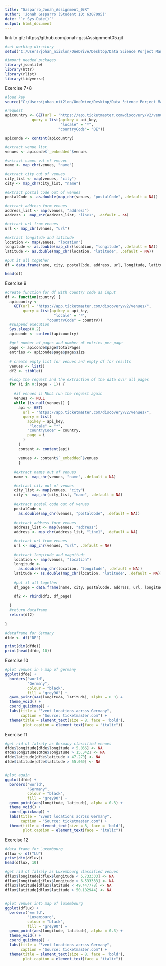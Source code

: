 ```yaml
---
title: "Gasparro_Jonah_Assignment_05R"
author: 'Jonah Gasparro (Student ID: 6307095)'
date: "`r Sys.Date()`"
output: html_document
---
```

link to git:
https://github.com/jonah-gas/Assignment05.git

```r
#set working directory 
setwd("C:/Users/johan_nii2lon/OneDrive/Desktop/Data Science Porject Management/Assigements/Assignment 5/Assignment05")

#import needed packages
library(jsonlite)
library(httr)
library(rlist)
library(tidyverse)


```


Exercise 7+8
```r
#load key
source("C:/Users/johan_nii2lon/OneDrive/Desktop/Data Science Porject Management/Assigements/Assignment 5/Api_key.R")

#request
apicountry <- GET(url = "https://app.ticketmaster.com/discovery/v2/venues/", 
            query = list(apikey = api_key,
                         "locale" = "*",
                        "countryCode"= "DE"))

apiconde <- content(apicountry)

#extract venue list
venues <- apiconde$`_embedded`$venues

#extract names out of venues
name <- map_chr(venues, "name")

#extract city out of venues
city_list <- map(venues, "city")
city <- map_chr(city_list, "name")

#extract postal code out of venues
postalCode <- as.double(map_chr(venues, "postalCode", .default = NA))

#extract address form venues
address_list <- map(venues, "address")
address <- map_chr(address_list, "line1", .default = NA)

#extract url from venues
url <- map_chr(venues, "url")

#extract longitude and latitude
location <- map(venues, "location")
longitude <- as.double(map_chr(location, "longitude", .default = NA))
latitude <- as.double(map_chr(location, "latitude", .default = NA))

#put it all together
df = data.frame(name, city, postalCode, address, url, longitude, latitude)

head(df)

```


Exercise 9
```r
#create function for df with country code as input
df <- function(country) {
  apicountry <-
    GET(url = "https://app.ticketmaster.com/discovery/v2/venues/",
        query = list(apikey = api_key,
                      "locale" = "*",
                   "countryCode" = country))
  #suspend execution
  Sys.sleep(0.2)
  apiconde <- content(apicountry)
  
  #get number of pages and number of entries per page
  page <- apiconde$page$totalPages
  entries <- apiconde$page$page$size
  
  # create empty list for venues and empty df for results
  venues <- list()
  df2 <- tibble()
  
  #loop the request and the extraction of the data over all pages
  for (i in 0:(page - 1)) {
    
    #if venues is NULL run the request again
    venues <- NULL
    while (is.null(venues)) {
      api <- GET(
        url = "https://app.ticketmaster.com/discovery/v2/venues/",
        query = list(
          apikey = api_key,
           "locale" = "*",
          "countryCode" = country,
          page = i
        )
      )
      content <- content(api)
      
      venues <- content$`_embedded`$venues
      }
    
    #extract names out of venues
    name <- map_chr(venues, "name", .default = NA)
    
    #extract city out of venues
    city_list <- map(venues, "city")
    city <- map_chr(city_list, "name", .default = NA)
    
    #extract postal code out of venues
    postalCode <-
      as.double(map_chr(venues, "postalCode", .default = NA))
    
    #extract address form venues
    address_list <- map(venues, "address")
    address <- map_chr(address_list, "line1", .default = NA)
    
    #extract url from venues
    url <- map_chr(venues, "url", .default = NA)
    
    #extract longitude and magnitude
    location <- map(venues, "location")
    longitude <-
      as.double(map_chr(location, "longitude", .default = NA))
    latitude <- as.double(map_chr(location, "latitude", .default = NA))
    
    #put it all together
    df_page = data.frame(name, city, postalCode, address, url, longitude, latitude)
    
    df2 <- rbind(df2, df_page)
    
  }
  #return dataframe 
  return(df2)
  
}

#dataframe for Germany
dfde <- df("DE")

print(dim(dfde))
print(head(dfde, 10))

```
Exercise 10
```r
#plot venues in a map of germany
ggplot(dfde) +
  borders("world",
          "Germany",
          colour = "black",
          fill = "grey90") +
  geom_point(aes(longitude, latitude), alpha = 0.3) +
  theme_void() +
  coord_quickmap() +
  labs(title = "Event locations across Germany",
       caption = "Source: ticketmaster.com") +
  theme(title = element_text(size = 8, face = 'bold'),
        plot.caption = element_text(face = "italic"))

```



Exercise 11
```r
#get rid of falsely as Germany classified venues 
dfde$longitude[dfde$longitude < 5.866] <- NA
dfde$longitude[dfde$longitude > 15.042] <- NA
dfde$latitude[dfde$latitude < 47.270] <- NA
dfde$latitude[dfde$latitude > 55.059] <- NA


#plot again
ggplot(dfde) +
  borders("world",
          "Germany",
          colour = "black",
          fill = "grey90") +
  geom_point(aes(longitude, latitude), alpha = 0.3) +
  theme_void() +
  coord_quickmap() +
  labs(title = "Event locations across Germany",
       caption = "Source: ticketmaster.com") +
  theme(title = element_text(size = 8, face = 'bold'),
        plot.caption = element_text(face = "italic"))

```



Exercise 12
```r
#data frame for Luxembourg
dflux <- df("LU")
print(dim(dflux))
head(dflux, 10)

#get rid of falsely as Luxembourg classified venues
dflux$longitude[dflux$longitude < 5.733333] <- NA
dflux$longitude[dflux$longitude > 6.533333] <- NA
dflux$latitude[dflux$latitude < 49.447778] <- NA
dflux$latitude[dflux$latitude > 50.182944] <- NA


#plot venues into map of luxembourg
ggplot(dflux) +
  borders("world",
          "Luxembourg",
          colour = "black",
          fill = "grey90") +
  geom_point(aes(longitude, latitude), alpha = 0.3) +
  theme_void() +
  coord_quickmap() +
  labs(title = "Event locations across Germany",
       caption = "Source: ticketmaster.com") +
  theme(title = element_text(size = 8, face = 'bold'),
        plot.caption = element_text(face = "italic"))

```


